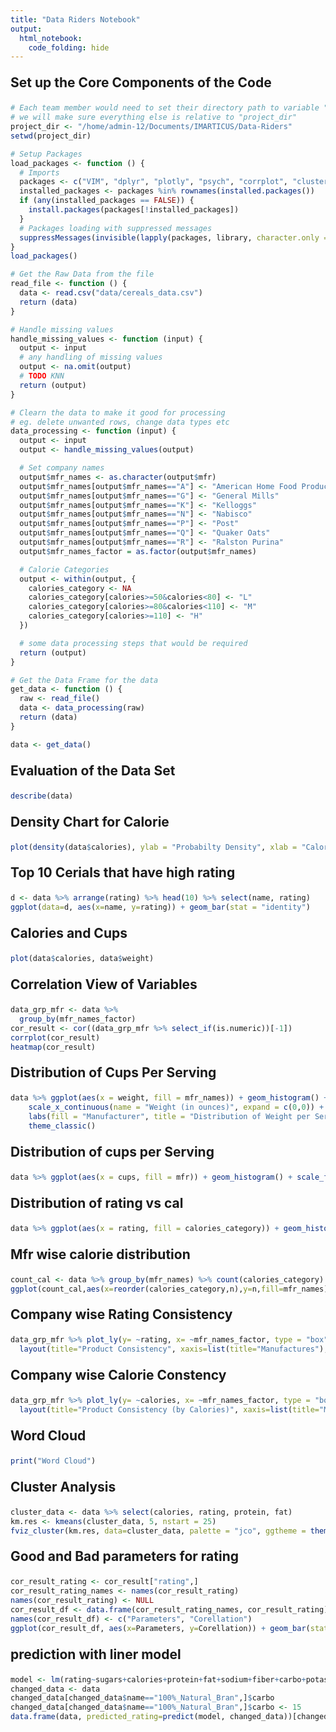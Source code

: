 ```yaml
---
title: "Data Riders Notebook"
output:
  html_notebook:
    code_folding: hide
---
```


<style type="text/css">
.main-container {
  max-width: 1300px;
  margin-left: auto;
  margin-right: auto;
}

p {
  font-weight: bold;
  font-size: 150%;
}
</style>

Set up the Core Components of the Code
```r
# Each team member would need to set their directory path to variable "project_dir"
# we will make sure everything else is relative to "project_dir"
project_dir <- "/home/admin-12/Documents/IMARTICUS/Data-Riders"
setwd(project_dir)

# Setup Packages
load_packages <- function () {
  # Imports
  packages <- c("VIM", "dplyr", "plotly", "psych", "corrplot", "cluster", "factoextra")
  installed_packages <- packages %in% rownames(installed.packages())
  if (any(installed_packages == FALSE)) {
    install.packages(packages[!installed_packages])
  }
  # Packages loading with suppressed messages
  suppressMessages(invisible(lapply(packages, library, character.only = TRUE)))
}
load_packages()

# Get the Raw Data from the file
read_file <- function () {
  data <- read.csv("data/cereals_data.csv")
  return (data)
}

# Handle missing values
handle_missing_values <- function (input) {
  output <- input
  # any handling of missing values
  output <- na.omit(output)
  # TODO KNN
  return (output)
}

# Clearn the data to make it good for processing
# eg. delete unwanted rows, change data types etc
data_processing <- function (input) {
  output <- input
  output <- handle_missing_values(output)

  # Set company names
  output$mfr_names <- as.character(output$mfr)
  output$mfr_names[output$mfr_names=="A"] <- "American Home Food Products"
  output$mfr_names[output$mfr_names=="G"] <- "General Mills"
  output$mfr_names[output$mfr_names=="K"] <- "Kelloggs"
  output$mfr_names[output$mfr_names=="N"] <- "Nabisco"
  output$mfr_names[output$mfr_names=="P"] <- "Post"
  output$mfr_names[output$mfr_names=="Q"] <- "Quaker Oats"
  output$mfr_names[output$mfr_names=="R"] <- "Ralston Purina"
  output$mfr_names_factor = as.factor(output$mfr_names)

  # Calorie Categories
  output <- within(output, {
    calories_category <- NA
    calories_category[calories>=50&calories<80] <- "L"
    calories_category[calories>=80&calories<110] <- "M"
    calories_category[calories>=110] <- "H"
  })

  # some data processing steps that would be required
  return (output)
}

# Get the Data Frame for the data
get_data <- function () {
  raw <- read_file()
  data <- data_processing(raw)
  return (data)
}

data <- get_data()
```

Evaluation of the Data Set
```r
describe(data)
```

Density Chart for Calorie
```r
plot(density(data$calories), ylab = "Probabilty Density", xlab = "Calories")
```

Top 10 Cerials that have high rating
```r
d <- data %>% arrange(rating) %>% head(10) %>% select(name, rating)
ggplot(data=d, aes(x=name, y=rating)) + geom_bar(stat = "identity")
```

Calories and Cups
```r
plot(data$calories, data$weight)
```

Correlation View of Variables
```r
data_grp_mfr <- data %>%
  group_by(mfr_names_factor)
cor_result <- cor((data_grp_mfr %>% select_if(is.numeric))[-1])
corrplot(cor_result)
heatmap(cor_result)
```

Distribution of Cups Per Serving
```r
data %>% ggplot(aes(x = weight, fill = mfr_names)) + geom_histogram() + scale_fill_brewer(palette = "Set5") +
    scale_x_continuous(name = "Weight (in ounces)", expand = c(0,0)) +
    labs(fill = "Manufacturer", title = "Distribution of Weight per Serving", subtitle = "different weights for servings") +
    theme_classic()
```

Distribution of cups per Serving
```r
data %>% ggplot(aes(x = cups, fill = mfr)) + geom_histogram() + scale_fill_brewer(palette = "Spectral") + scale_x_continuous(name = "no of cups", expand = c(0,0)) + labs(fill = "Manufacturer", title = "Distribution of cups per Serving", subtitle = "different cups for servings") + theme_classic()
```

Distribution of rating vs cal
```r
data %>% ggplot(aes(x = rating, fill = calories_category)) + geom_histogram() + scale_fill_brewer(palette = "Set1") + scale_x_continuous(name = "Ratings", expand = c(0,0)) + labs(fill = " Cal ",y ='count', title = "Distribution of Ratings vs cal", subtitle = "Low rating for Hogh calories") + theme_classic()
```

Mfr wise calorie distribution
```r
count_cal <- data %>% group_by(mfr_names) %>% count(calories_category)
ggplot(count_cal,aes(x=reorder(calories_category,n),y=n,fill=mfr_names))+geom_bar(stat='identity')+ labs(x='cal',y='count',title='Mfr wise calorie distribution')
```

Company wise Rating Consistency
```r
data_grp_mfr %>% plot_ly(y= ~rating, x= ~mfr_names_factor, type = "box", color= ~mfr_names_factor) %>%
  layout(title="Product Consistency", xaxis=list(title="Manufactures"), yaxis=list(title="Rating"))

```

Company wise Calorie Constency
```r
data_grp_mfr %>% plot_ly(y= ~calories, x= ~mfr_names_factor, type = "box", color= ~mfr_names_factor) %>%
  layout(title="Product Consistency (by Calories)", xaxis=list(title="Manufactures"), yaxis=list(title="Calories"))
```

Word Cloud
```r
print("Word Cloud")
```

Cluster Analysis
```r
cluster_data <- data %>% select(calories, rating, protein, fat)
km.res <- kmeans(cluster_data, 5, nstart = 25)
fviz_cluster(km.res, data=cluster_data, palette = "jco", ggtheme = theme_minimal())
```

Good and Bad parameters for rating
```r
cor_result_rating <- cor_result["rating",]
cor_result_rating_names <- names(cor_result_rating)
names(cor_result_rating) <- NULL
cor_result_df <- data.frame(cor_result_rating_names, cor_result_rating) %>% arrange(cor_result_rating)
names(cor_result_df) <- c("Parameters", "Corellation")
ggplot(cor_result_df, aes(x=Parameters, y=Corellation)) + geom_bar(stat = "identity")
```

prediction with liner model
```r
model <- lm(rating~sugars+calories+protein+fat+sodium+fiber+carbo+potass+vitamins+shelf+weight+cups, data=data)
changed_data <- data
changed_data[changed_data$name=="100%_Natural_Bran",]$carbo
changed_data[changed_data$name=="100%_Natural_Bran",]$carbo <- 15
data.frame(data, predicted_rating=predict(model, changed_data))[changed_data$name=="100%_Natural_Bran",]
```
